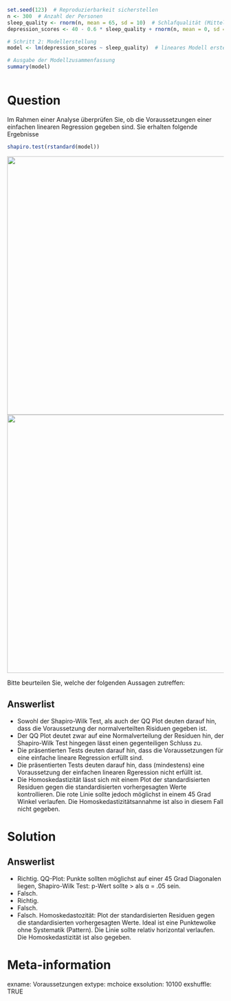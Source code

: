 ```r

set.seed(123)  # Reproduzierbarkeit sicherstellen
n <- 300  # Anzahl der Personen
sleep_quality <- rnorm(n, mean = 65, sd = 10)  # Schlafqualität (Mittelwert 65, Standardabweichung 10)
depression_scores <- 40 - 0.6 * sleep_quality + rnorm(n, mean = 0, sd = 5)  # Depressionswerte, abhängig von der Schlafqualität

# Schritt 2: Modellerstellung
model <- lm(depression_scores ~ sleep_quality)  # lineares Modell erstellen

# Ausgabe der Modellzusammenfassung
summary(model)



```


Question
========

Im Rahmen einer Analyse überprüfen Sie, ob die Voraussetzungen einer einfachen linearen Regression gegeben sind. Sie erhalten folgende Ergebnisse 

```r
shapiro.test(rstandard(model))
```

![](images/qqplot.png){width=600px}
![](images/homoskedastizitaet.png){width=600px}


Bitte beurteilen Sie, welche der folgenden Aussagen zutreffen:


Answerlist
----------

* Sowohl der Shapiro-Wilk Test, als auch der QQ Plot deuten darauf hin, dass die Voraussetzung der normalverteilten Risiduen gegeben ist.
* Der QQ Plot deutet zwar auf eine Normalverteilung der Residuen hin, der Shapiro-Wilk Test hingegen lässt einen gegenteiligen Schluss zu. 
* Die präsentierten Tests deuten darauf hin, dass die Voraussetzungen für eine einfache lineare Regression erfüllt sind.
* Die präsentierten Tests deuten darauf hin, dass (mindestens) eine Voraussetzung der einfachen linearen Rgeression nicht erfüllt ist. 
* Die Homoskedastizität lässt sich mit einem Plot der standardisierten Residuen gegen die standardisierten vorhergesagten Werte kontrollieren. Die rote Linie sollte jedoch möglichst in einem 45 Grad Winkel verlaufen. Die Homoskedastizitätsannahme ist also in diesem Fall nicht gegeben. 

Solution
========

Answerlist
----------

* Richtig. QQ-Plot: Punkte sollten möglichst auf einer 45 Grad Diagonalen liegen, Shapiro-Wilk Test: p-Wert sollte > als α = .05 sein.
* Falsch. 
* Richtig. 
* Falsch. 
* Falsch. Homoskedastozität: Plot der standardisierten Residuen gegen die standardisierten vorhergesagten Werte. Ideal ist eine Punktewolke ohne Systematik (Pattern). Die Linie sollte relativ horizontal verlaufen. Die Homoskedastizität ist also gegeben. 

Meta-information
================
exname: Voraussetzungen
extype: mchoice
exsolution: 10100
exshuffle: TRUE
